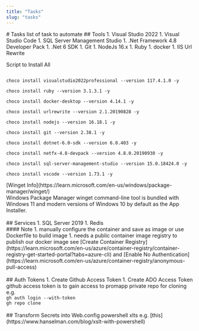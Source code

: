 ```yaml
---
title: "Tasks"
slug: "tasks"
---
```

<div className="container">
# Tasks
list of task to automate
## Tools
1. Visual Studio 2022
1. Visual Studio Code
1. SQL Server Management Studio
1. .Net Framework 4.8 Developer Pack
1. .Net 6 SDK
1. Git
1. NodeJs 16.x
1. Ruby
1. docker
1. IIS Url Rewrite
<br/>
<div className="alert alert-info">
<p>Script to Install All</p>
<code>
choco install visualstudio2022professional --version 117.4.1.0 -y <br/>
choco install ruby --version 3.1.3.1 -y <br/>
choco install docker-desktop --version 4.14.1 -y <br/>
choco install urlrewrite --version 2.1.20190828 -y <br/>
choco install nodejs --version 16.18.1 -y <br/>
choco install git --version 2.38.1 -y <br/>
choco install dotnet-6.0-sdk --version 6.0.403 -y <br/>
choco install netfx-4.8-devpack --version 4.8.0.20190930 -y <br/>
choco install sql-server-management-studio --version 15.0.18424.0 -y <br/>
choco install vscode --version 1.73.1 -y <br/>
</code>
</div>
<div className="alert alert-warning">
[Winget Info](https://learn.microsoft.com/en-us/windows/package-manager/winget/) <br/>
Windows Package Manager winget command-line tool is bundled with Windows 11 and modern versions of Windows 10 by default as the App Installer.
</div>
<br/>
## Services
1. SQL Server 2019
1. Redis
<br/>
<div className="alert alert-info">
#### Note
1. manually configure the container and save as image or use Dockerfile to build image
1. needs a public container image registry to publish our docker image
see 
[Create Container Registry](https://learn.microsoft.com/en-us/azure/container-registry/container-registry-get-started-portal?tabs=azure-cli) and
[Enable No Authentication](https://learn.microsoft.com/en-us/azure/container-registry/anonymous-pull-access)
</div>
<br/>
## Auth Tokens
1. Create Github Access Token
1. Create ADO Access Token

<div className="alert alert-info">
github access token is to gain access to promapp private repo for cloning
e.g. <br/>
<code>gh auth login --with-token</code><br/>
<code>gh repo clone </code>
</div>
<br/>
## Transform Secrets into Web.config
powershell xlts e.g. [this](https://www.hanselman.com/blog/xslt-with-powershell)
</div>


